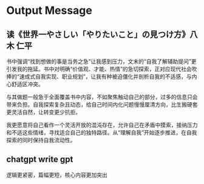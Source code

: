 # Output Message

## 读《世界一やさしい「やりたいこと」の見つけ方》八木 仁平

书中强调“找到想做的事是当务之急”让我感到压力，文末的“自我了解辅助提问”更引发我的拖延。书中对明确“价值观、才能、热情”的急切探索，正对应现代社会吹捧的“速成式自我实现、职业规划”，让我有种被迫僵化并剖析自我的不适感，与内心舒适区冲突。

与其做题一般急于全面覆盖书中内容，不如聚焦触动自己的部分，过多的信息只会带来负担。自我探索复杂且动态，给自己时间内化问题慢慢厘清方向，比生搬硬套更灵活自然，让转变更少抗拒。

我更愿意将自己看作一个灵活开放的混沌存在，允许自己在矛盾中摸索，接纳压力和不适这些情绪，寻找适合自己的独特路径。从“理解自我”开始逐步推进，在自我探索的同时保持自我流动性。

## chatgpt write gpt

逻辑更紧密，篇幅更短，核心内容更加突出